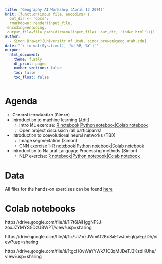 ```yaml
---
title: 'Geography AI Workshop (April 12 2024)'
knit: (function(input_file, encoding) {
  out_dir <- 'docs';
  rmarkdown::render(input_file,
 encoding=encoding,
 output_file=file.path(dirname(input_file), out_dir, 'index.html'))})
author:
  - Simon Brewer^[University of Utah, simon.brewer@geog.utah.edu]
date: "`r format(Sys.time(), '%d %B, %Y')`"
output:
  html_document:
    theme: flatly
    df_print: paged
    number_sections: false
    toc: false
    toc_float: false
---
```


# Agenda

- General introduction (Simon)
- Introduction to machine learning (Adit)
    - Intro ML exercise: [R notebook][introML_R]|[Python notebook][introML_P]|[Colab notebook][introML_C]
    - Open project discussion (all participants)
- Introduction to convolutional neural networks (TBD)
  - Image segmentation (Simon)
  - CNN exercise 1: [R notebook][CNN_R]|[Python notebook][CNN_P]|[Colab notebook][CNN_C]
- Introduction to Natural Language Processing methods (Simon)
  - NLP exercise: [R notebook][NLP_R]|[Python notebook][NLP_P]|[Colab notebook][NLP_C]

# Data

All files for the hands-on exercises can be found [here][gdrive]

# Colab notebooks

https://drive.google.com/file/d/1l7t6iAIHggNFSJ-zoxJZYMYSGDzUBWPT/view?usp=sharing

https://drive.google.com/file/d/1c7Ui7mzJWmAf2KoSaE1wJm6qlgaEgkDh/view?usp=sharing

https://drive.google.com/file/d/1tgcHQvWaYYWk71O3qMJDeTJ3KzdlKUhe/view?usp=sharing


[introML_R]: https://simonbrewer.github.io/ESS_AI_Workshop/ESS_01_IntroML.html
[introML_P]: https://github.com/simonbrewer/ESS_AI_Workshop/blob/main/ESS_AI_01_IntroML.ipynb
[introML_C]: https://drive.google.com/file/d/1l7t6iAIHggNFSJ-zoxJZYMYSGDzUBWPT/view?usp=sharing
[CNN_R]: https://simonbrewer.github.io/ESS_AI_Workshop/ESS_02_CNNS.html
[CNN_P]: https://github.com/simonbrewer/ESS_AI_Workshop/blob/main/ESS_AI_02_CNNs.ipynb
[CNN_C]: https://drive.google.com/file/d/1c7Ui7mzJWmAf2KoSaE1wJm6qlgaEgkDh/view?usp=sharing
[NLP_R]: https://simonbrewer.github.io/ESS_AI_Workshop/ESS_03_NLP.html
[NLP_P]: https://github.com/simonbrewer/ESS_AI_Workshop/blob/main/ESS_AI_03_NLP.ipynb
[NLP_C]: https://drive.google.com/file/d/1tgcHQvWaYYWk71O3qMJDeTJ3KzdlKUhe/view?usp=sharing
[gilbert]: https://geology.utah.gov/map-pub/survey-notes/geosights/g-k-gilbert-geologic-view-park/
[gdrive]: https://drive.google.com/drive/folders/1lp79wJvtis-SDQ2pbZ4Ecgb4CEEawV-Q?usp=drive_link
[wshop]: https://drive.google.com/drive/folders/1GMEY1fYEj1YMI__u3hU4y6agnrz3ekna?usp=sharing